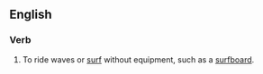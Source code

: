 ==English==

===Verb===
{{en-verb|inf=to [[body]]-[[surf]]}}

# To ride waves or [[surf]] without equipment, such as a [[surfboard]].